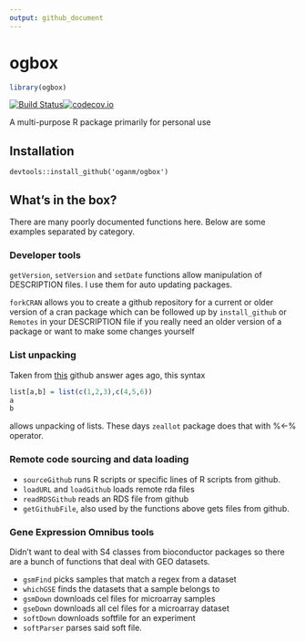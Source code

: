 ```yaml
---
output: github_document
---
```


# ogbox
```r
library(ogbox)
```

[![Build Status](https://travis-ci.org/oganm/ogbox.svg?branch=master)](https://travis-ci.org/oganm/ogbox)[![codecov.io](https://codecov.io/github/oganm/ogbox/coverage.svg?branch=master)](https://codecov.io/github/oganm/ogbox?branch=master)


A multi-purpose R package primarily for personal use

## Installation
```
devtools::install_github('oganm/ogbox')
```

## What's in the box?

There are many poorly documented functions here. Below are some examples separated
by category.


### Developer tools

`getVersion`, `setVersion` and `setDate` functions allow manipulation of DESCRIPTION files.
I use them for auto updating packages.

`forkCRAN` allows you to create a github repository for a current or older version of a cran package which can be followed up by `install_github` or `Remotes`
in your DESCRIPTION file if you really need an older version of a package or want to make some changes yourself

### List unpacking

Taken from [this](http://stackoverflow.com/questions/1826519/function-returning-more-than-one-value) github answer ages ago, this syntax

```r
list[a,b] = list(c(1,2,3),c(4,5,6))
a
b
```

allows unpacking of lists. These days `zeallot` package does that with %<-% operator.

### Remote code sourcing and data loading

* `sourceGithub` runs R scripts or specific lines of R scripts from github.
* `loadURL` and `loadGithub` loads remote rda files
* `readRDSGithub` reads an RDS file from github
* `getGithubFile`, also used by the functions above gets files from github.

### Gene Expression Omnibus tools

Didn't want to deal with S4 classes from bioconductor packages so there are a bunch of functions that deal with GEO datasets.

* `gsmFind` picks samples that match a regex from a dataset
* `whichGSE` finds the datasets that a sample belongs to
* `gsmDown` downloads cel files for microarray samples
* `gseDown` downloads all cel files for a microarray dataset
* `softDown` downloads softfile for an experiment
* `softParser` parses said soft file.
